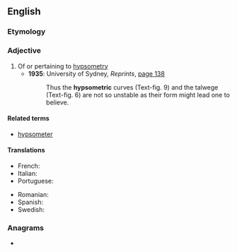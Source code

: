 ==English==

===Etymology===
{{suffix|en|hypsometry|ic}}

===Adjective===
{{en-adj|-}}

# Of or pertaining to [[hypsometry]] {{gloss|measuring elevation relative to sea level}}
#* '''1935''': University of Sydney, ''Reprints'', <span class="plainlinks">[http://books.google.co.uk/books?lr=lang_en&ei=Uza9SrndEJDWygSkvPnMDw&num=100&as_brr=0&as_drrb_is=q&as_minm_is=0&as_miny_is=&as_maxm_is=0&as_maxy_is=&id=ByzPAAAAMAAJ&dq=talwege&q=%22and+the+talwege%22#search_anchor page 138]</span>
#*: Thus the '''hypsometric''' curves (Text-fig. 9) and the talwege (Text-fig. 6) are not so unstable as their form might lead one to believe.

====Related terms====
* [[hypsometer]]

====Translations====
{{trans-top|of or pertaining to hypsometry}}
* French: {{t+|fr|hypsométrique}}
* Italian: {{t|it|ipsometrico}}
* Portuguese: {{t+|pt|hipsométrico}}
{{trans-mid}}
* Romanian: {{t+|ro|hipsometric}}
* Spanish: {{t|es|hipsométrico}}
* Swedish: {{t|sv|hypsometrisk}}
{{trans-bottom}}

===Anagrams===
* {{anagrams|en|a=cehimoprsty|microphytes}}
